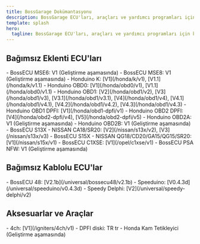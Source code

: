 ```yaml
---
title: BossGarage Dokümantasyonu
description: BossGarage ECU'ları, araçları ve yardımcı programları için kapsamlı dokümantasyon
template: splash
hero:
  tagline: BossGarage ECU'ları, araçları ve yardımcı programları için kapsamlı dokümantasyon
---
```




## Bağımsız Eklenti ECU'ları

<CardGrid>
	<Card title="Bosch">
		- BossECU MSE6: V1 (Geliştirme aşamasında)
		- BossECU MSE8: V1 (Geliştirme aşamasında)
	</Card>
	<Card title="Honda">
		- Honduino K: [V1](/honda/k/v1), [V1.1](/honda/k/v1.1)
		- Honduino OBD0: [V1](/honda/obd0/v1), [V1.1](/honda/obd0/v1.1)
		- Honduino OBD1: [V2](/honda/obd1/v2), [V3](/honda/obd1/v3), [V3.1](/honda/obd1/v3.1), [V4](/honda/obd1/v4), [V4.1](/honda/obd1/v4.1), [V4.2](/honda/obd1/v4.2), [V4.3](/honda/obd1/v4.3)
		- Honduino OBD1 DPFI: [V1](/honda/obd1-dpfi/v1)
		- Honduino OBD2 DPFI: [V4](/honda/obd2-dpfi/v4), [V5](/honda/obd2-dpfi/v5)
		- Honduino OBD2A: V1 (Geliştirme aşamasında)
		- Honduino OBD2B: V1 (Geliştirme aşamasında)
	</Card>
	<Card title="Nissan">
		- BossECU S13X - NISSAN CA18/SR20: [V2](/nissan/s13x/v2), [V3](/nissan/s13x/v3)
		- BossECU S15X - NISSAN QG18/CD20/GA15/QG15/SR20: [V1](/nissan/s15x/v1)
	</Card>
	<Card title="Opel">
		- BossECU C1XSE: [V1](/opel/c1xse/v1)
	</Card>
	<Card title="PSA">
		- BossECU PSA NFW: V1 (Geliştirme aşamasında)
	</Card>
</CardGrid>

## Bağımsız Kablolu ECU'lar

<CardGrid>
	<Card title="Evrensel ECU'lar">
		- BossECU 48: [V2.1b](/universal/bossecu48/v2.1b)
		- Speeduino: [V0.4.3d](/universal/speeduino/v0.4.3d)
		- Speedy Delphi: [V2](/universal/speedy-delphi/v2)
	</Card>
</CardGrid>

## Aksesuarlar ve Araçlar

<CardGrid>
	<Card title="Ateşleyiciler">
		- 4ch: [V1](/igniters/4ch/v1)
	</Card>
	<Card title="Tetikleyiciler">
		- DPFI diski: TR tr
		- Honda Kam Tetikleyici (Geliştirme aşamasında)
	</Card>
</CardGrid> 